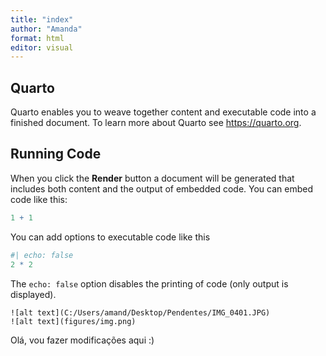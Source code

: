 ```yaml
---
title: "index"
author: "Amanda"
format: html
editor: visual
---
```


## Quarto

Quarto enables you to weave together content and executable code into a finished document. To learn more about Quarto see <https://quarto.org>.

## Running Code

When you click the **Render** button a document will be generated that includes both content and the output of embedded code. You can embed code like this:

```r
1 + 1
```

You can add options to executable code like this

```r
#| echo: false
2 * 2
```

The `echo: false` option disables the printing of code (only output is displayed).

```         
![alt text](C:/Users/amand/Desktop/Pendentes/IMG_0401.JPG)  
![alt text](figures/img.png)
```

Olá, vou fazer modificações aqui :)
